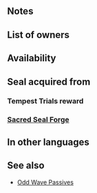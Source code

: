 {{Passive
|name=Odd Tempest
|type=C
|exclusive=0
|canUseMove=Infantry,Flying
|canUseWeapon={{WeaponList|Close}}
|1effect=At start of odd-numbered turns, if unit's HP = 100%, unit can move 1 extra space. (That turn only. Does not stack.)
|timingID=8
|abilityID=88
|limit1ID=3
|limit2ID=4
|randomTimestamp=2020-11-30T07:00:00Z
|properties=random_inherit_base,random_owner
|1name=Odd Tempest 1
|1tagid=SID_迅雷風烈・奇数1
|1required=-
|1cost=60
|1promotionRarity=4
|1promotionTier=1
|intID1=2284
|sort1=15000
|value1=2
|randomMinLv1=21
|randomMaxLv1=30
|2name=Odd Tempest 2
|2tagid=SID_迅雷風烈・奇数2
|2effect=At start of odd-numbered turns, if unit's HP ≥ 50%, unit can move 1 extra space. (That turn only. Does not stack.)
|2required=Odd Tempest 1
|2cost=120
|2promotionRarity=5
|2promotionTier=1
|intID2=2285
|sort2=15001
|value2=4
|randomMinLv2=26
|randomMaxLv2=35
|3name=Odd Tempest 3
|3tagid=SID_迅雷風烈・奇数3
|3effect=At start of odd-numbered turns, unit can move 1 extra space. (That turn only. Does not stack.)
|3required=Odd Tempest 2
|3cost=240
|intID3=2286
|sort3=15002
|value3=6
|randomMinLv3=31
}}
==Notes==
{{Mobility increased}}
==List of owners==
{{Skill Hero List}}
==Availability==
{{PassiveFocusList}}
{{PassiveDistributionList}}
{{PassiveCombatManualList}}
==Seal acquired from==
===Tempest Trials reward===
{{Tempest Trials seal reward}}
===[[Sacred Seal Forge]]===
{{SealCosts
|seals=Odd Tempest 1;Odd Tempest 2;Odd Tempest 3
|badgeColor=Scarlet
|costs1=20;100;40
|costs2=60;200;50
|costs3=400;1000;100
}}
==In other languages==
{{OtherLanguages
|english=Odd Tempest
|japanese=迅雷風烈・奇数
|german=Ungerad. Sturm
|spanishEU=Nevasca impar
|spanishLA=Nevasca impar
|french=Ouragan impair
|italian=Tifone dispari
|chineseTW=迅雷風烈・奇數
|portuguese=Tormenta ímpar
}}
==See also==
* [[Skill families/C Passives#Odd|Odd Wave Passives]]
{{Seals Navbox}}
{{Passives Navbox|C}}